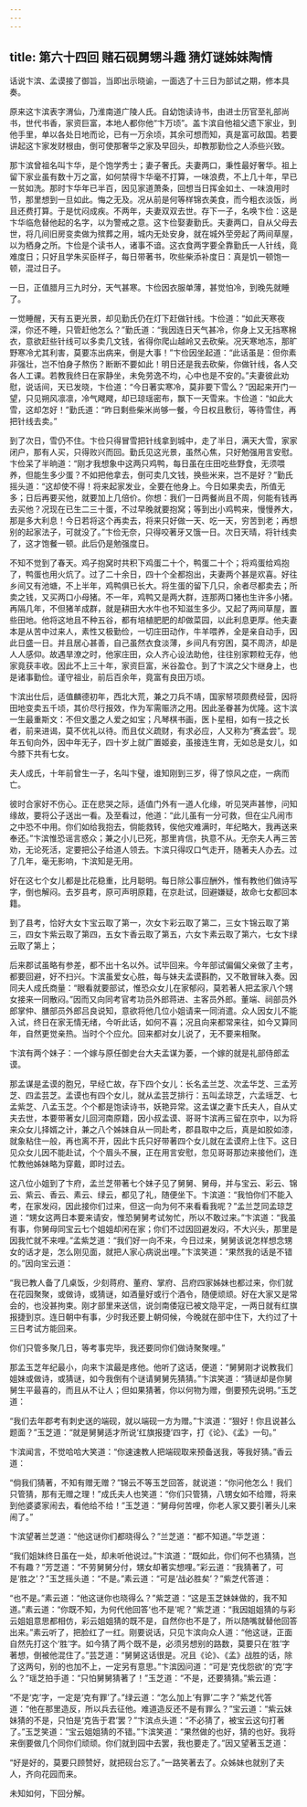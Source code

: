 ```yaml
---
---
---
```

title: 第六十四回 赌石砚舅甥斗趣 猜灯谜姊妹陶情
---



话说卞滨、孟谟接了御旨，当即出示晓谕，一面选了十三日为部试之期，修本具奏。

原来这卞滨表字渭仙，乃淮南道广陵人氏。自幼饱读诗书，由进士历官至礼部尚书，世代书香，家资巨富，本地人都你他“卞万顷”。盖卞滨自他祖父遗下家业，到他手里，单以各处日地而论，已有一万余顷，其余可想而知，真是富可敌国。若要讲起这卞家发财根由，倒可使那奢华之家及早回头，却教那勤俭之人添些兴致。

那卞滨曾祖名叫卞华，是个饱学秀士；妻子奢氏。夫妻两口，秉性最好奢华。祖上留下家业虽有数十万之富，如何禁得卞华毫不打算，一味浪费，不上几十年，早已一贫如洗。那时卞华年已半百，因见家道萧条，回想当日挥金如土、一味浪用时节，那里想到一旦如此。悔之无及。况从前是何等样锦衣美食，而今粗衣淡饭，尚且还费打算。于是忧闷成疾。不两年，夫妻双双去世。存下一子，名唤卞俭：这是卞华临危替他起的名字，以为警戒之意。这卞俭娶妻勤氏。夫妻两口，自从父母去世，将几间旧房变卖做为殡葬之用，城内无处安身，就在城外茔旁起了两间草屋，以为栖身之所。卞俭是个读书人，诸事不谙。这衣食两字要全靠勤氏一人针线，竟难度日；只好且学朱买臣样子，每日带著书，吹些柴添补度日：真是饥一顿饱一顿，混过日子。

一日，正值腊月三九时分，天气甚寒。卞俭因衣服单薄，甚觉怕冷，到晚先就睡了。

一觉睡醒，天有五更光景，却见勤氏仍在灯下赶做针线。卞俭道：“如此天寒夜深，你还不睡，只管赶他怎么？”勤氏道：“我因连日天气甚冷，你身上又无挡寒棉衣，意欲赶些针线可以多卖几文钱，省得你爬山越岭又去砍柴。况天寒地冻，那旷野寒冷尤其利害，莫要冻出病来，倒是大事！”卞俭因坐起道：“此话虽是：但你素非强壮，岂不怕身子熬伤？断断不要如此！明日还是我去砍柴，你做针线，各人交各人工课。若教我终日在家静坐，未免劳逸不均，心中也是不安的。”夫妻彼此劝慰，说话间，天已发晓，卞俭道：“今日著实寒冷，莫非要下雪么？”因起来开门一望，只见朔风凛凛，冷气飕飕，却已琼瑶密布，飘下一天雪来。卞俭道：“如此大雪，这却怎好！”勤氏道：“昨日剩些柴米尚够一餐，今日权且敷衍，等待雪住，再把针线去卖。”

到了次日，雪仍不住。卞俭只得冒雪把针线拿到城中，走了半日，满天大雪，家家闭户，那有人买，只得败兴而回。勤氏见这光景，虽然心焦，只好勉强用言安慰。卞俭呆了半晌道：“刚才我想象中这两只鸡鸭，每日虽在庄田吃些野食，无须喂养，但能生多少蛋？不如把他拿去，倒可卖几文钱，换些米来，岂不是好？”勤氏摇头道：“这却使不得！将来起家发业，全要在他身上。今日如果卖去，所值无多；日后再要买他，就要加上几倍价。你想：我们一日两餐尚且不周，何能有钱再去买他？况现在已生二三十蛋，不过早晚就要抱窝；等到出小鸡鸭来，慢慢养大，那是多大利息！今日若将这个再卖去，将来只好做一天、吃一天，穷苦到老；再想别的起家法子，可就没了。”卞俭无奈，只得咬著牙又饿一日。次日天晴，将针线卖了，这才饱餐一顿。此后仍是勉强度日。

不知不觉到了春天。鸡子抱窝时共积下鸡蛋二十个，鸭蛋二十个；将鸡蛋给鸡抱了，鸭蛋也用火炕了。过了二十余日，四十个全都抱出，夫妻两个甚是欢喜。好往乡间又有池塘，不上半年，鸡鸭俱已长大。将生蛋的留下几只，余者尽都卖去；所卖之钱，又买两口小母猪。不一年，鸡鸭又是两大群，连那两口猪也生许多小猪。再隔几年，不但猪羊成群，就是耕田大水牛也不知滋生多少。又起了两间草屋，置些田地。他将这地且不种五谷，都有培植肥肥的却做菜园，以此利息更厚。他夫妻本是从苦中过来人，素性又极勤俭，一切庄田动作，牛羊喂养，全是亲自动手，因此日盛一日。并且居心甚善，自己虽然衣食淡薄，乡间凡有穷困，莫不周济，却是人人感仰。故遇旱潦之时，他家庄田，众人齐心设法助他，往往别家颗粒无存，他家竟获丰收。因此不上三十年，家资巨富，米谷盈仓。到了卞滨之父卞继身上，也是诸事勤俭。谨守祖业，前后百余年，竟富有良田万顷。

卞滨出仕后，适值麟德初年，西北大荒，兼之刀兵不靖，国家帑项颇费经营，因将田地变卖五千顷，其价尽行报效，作为军需赈济之用。因此圣眷甚为优隆。这卞滨一生最重斯文：不但文墨之人爱之如宝；凡琴棋书画，医卜星相，如有一技之长者，前来进谒，莫不优礼以待。而且仗义疏财，有求必应，人又称为“赛孟尝”。现年五旬向外，因中年无子，四十岁上就广置姬妾，虽接连生育，无如总是女儿，如今膝下共有七女。

夫人成氏，十年前曾生一子，名叫卞璧，谁知刚到三岁，得了惊风之症，一病而亡。

彼时合家好不伤心。正在悲哭之际，适值门外有一道人化缘，听见哭声甚惨，问知缘故，要将公子送出一看。及至看过，他道：“此儿虽有一分可救，但在尘凡闹市之中恐不中用。你们如给我抱去，倘能救转，俟他灾难满时，年纪略大，我再送来奉还。”卞滨惟恐谣言惑众；兼之小儿已死，那里肯信，执意不从。无奈夫人再三苦劝，无论死活，定要把公子给道人领去。卞滨只得叹口气走开，随著夫人办去。过了几年，毫无影响，卞滨知是无用。

好在这七个女儿都是比花稳重，比月聪明。每日除公事应酬外，惟有教他们做诗写字，倒也解闷。去岁县考，原可声明原籍，在京赴试，回避嫌疑，故命七女都回本籍。

到了县考，恰好大女卞宝云取了第一，次女卞彩云取了第二，三女卞锦云取了第三，四女卞紫云取了第四，五女卞香云取了第五，六女卞素云取了第六，七女卞绿云取了第上；

后来郡试虽略有参差，都不出十名以外。试毕回来。今年部试偏偏父亲做了主考，都要回避，好不扫兴。卞滨虽爱女心胜，每与妹夫孟谟斟酌，又不敢冒昧入奏。因同夫人成氏商量：“眼看就要部试，惟恐众女儿在家郁闷，莫若著人把孟家八个甥女接来一同散闷。”因而又向同考官考功员外郎蒋进、主客员外郎。董端、祠部员外郎掌仲、膳部员外郎吕良说知，意欲将他几位小姐请来一同消遣。众人因女儿不能入试，终日在家无情无绪，今听此话，如何不喜；况且向来都常来往，如今又算同年，自然更觉亲热。当时个个应允。回来都对女儿说了，无不要来相聚。

卞滨有两个妹子：一个嫁与原任御史台大夫孟谋为萎，一个嫁的就是礼部侍郎孟谟。

那孟谋是孟谟的胞兄，早经亡故，存下四个女儿：长名孟兰芝、次孟华芝、三孟芳芝、四孟芸芝。孟谟也有四个女儿，就从孟芸芝排行：五叫孟琼芝，六孟瑶芝、七孟紫芝、八孟玉芝。个个都是饱读诗书，妖艳异常。这孟谋之妻卞氏夫人，自从丈夫去世，本要带著女儿回河南原籍，因小叔孟谟、哥哥卞滨再三留在京中，以为将来众女儿择婿之计，兼之八个姊妹自从一同赴考，郡县取中之后，真是如胶如漆，就象粘住一般，再也离不开，因此卞氏只好带著四个女儿就在孟谟府上住下。这日见众女儿因不能赴试，个个眉头不展，正在用言安慰，忽见哥哥那边来接他们，连忙教他姊妹略为穿戴，即时过去。

这八位小姐到了卞府，孟兰芝带著七个妹子见了舅舅、舅母，并与宝云、彩云、锦云、紫云、香云、素云、绿云，都见了礼，随便坐下。卞滨道：“我怕你们不能入考，在家发闷，因此接你们过来，但这一向为何不来看看我呢？”孟兰芝同孟琼芝道：“甥女这两日本要来请安，惟恐舅舅考试匆忙，所以不敢过来。”卞滨道：“我虽有事，你舅母同宝云七个姐姐却闲在家；你们不过因回避发闷，不大兴头，那里是因我忙就不来哩。”孟紫芝道：“我们好一向不来，今日过来，舅舅该说怎样想念甥女的话才是，怎么刚见面，就把人家心病说出哩。”卞滨笑道：“果然我的话是不错的。”因向宝云道：

“我已教人备了几桌饭，少刻蒋府、董府、掌府、吕府四家姊妹也都过来，你们就在花园聚聚，或做诗，或猜谜，如酒量好或行个酒令，随便顽顽。好在大家又是常会的，也没甚拘束。刚才部里来送信，说剑南倭寇已被文隐平定，一两日就有红旗报捷到京。连日朝中有事，少时我还要上朝伺候，今晚就在部中住下，大约过了十三日考试方能回来。

你们只管多聚几日，等考事完毕，我还要同你们做诗聚聚哩。”

那孟玉芝年纪最小，向来卞滨最是疼他。他听了这话，便道：“舅舅刚才说教我们姐妹或做诗，或猜谜，如今我倒有个谜请舅舅先猜猜。”卞滨笑道：“猜谜却是你舅舅生平最喜的，而且从不让人；但如果猜著，你以何物为赠，倒要预先说明。”玉芝道：

“我们去年郡考有刺史送的端砚，就以端砚一方为赠。”卞滨道：“狠好！你且说甚么题面？”玉芝道：“就是舅舅适才所说‘红旗报捷’四字，打《论》、《孟》一句。”

卞滨闻言，不觉哈哈大笑道：“你速速教人把端砚取来预备送我，等我好猜。”香云道：

“倘我们猜著，不知有赠无赠？”锦云不等玉芝回答，就说道：“你问他怎么！我们只管猜，那有无赠之理！”成氏夫人也笑道：“你们只管猜，八甥女如不给赠，将来到他婆婆家闹去，看他给不给！”玉芝道：“舅母何苦哩，你老人家又要引著头儿来闹了。”

卞滨望著兰芝道：“他这谜你们都晓得么？”兰芝道：“都不知道。”华芝道：

“我们姐妹终日虽在一处，却未听他说过。”卞滨道：“既如此，你们何不也猜猜，岂不有趣？”芳芝道：“不劳舅舅分付，甥女却著实想哩。”彩云道：“我猜著了，可是‘胜之’？”玉芝摇头道：“不是。”素云道：“可是‘战必胜矣’？”紫芝代答道：

“也不是。”素云道：“他这谜你也晓得么？”紫芝道：“这是玉芝妹妹做的，我不知道。”素云道：“你既不知，为何代他回答‘也不是’呢？”紫芝道：“我因姐姐猜的与彩云姐姐意思都相仿，彩云姐姐猜的既不是，自然你也不是了，所以随嘴就替他回答出来。”素云听了，把脸红了一红。刚要说话，只见卞滨向众人道：“他这谜，正面自然先打这个‘胜’字。如今猜了两个既不是，必须另想别的路数，莫要只在‘胜’字著想，倒被他混住了。”芸芝道：“舅舅这话很是。况且《论》、《孟》战胜的话，除了这两句，别的也加不上，一定另有意思。”卞滨因问道：“可是‘克伐怨欲’的‘克’字么？”瑶芝拍手道：“只怕舅舅猜著了！”玉芝道：“不是，还要猜猜。”紫云道：

“不是‘克’字，一定是‘克有罪’了。”绿云道：“怎么加上‘有罪’二字？”紫芝代答道：“他在那里造反，所以兵去征他。难道造反还不是有罪么？”宝云道：“紫云妹妹猜的不是，只怕是‘克告于君’罢？”卞滨点头道：“不必猜了，被宝云这句打著了。”玉芝笑道：“宝云姐姐猜的不错。”卞滨笑道：“果然做的也好，猜的也好。我将来倒要做几个同你们顽顽。你们就到园中去罢，我也要走了。”因又望著玉芝道：

“好是好的，莫要只顾赞好，就把砚台忘了。”一路笑著去了。众姊妹也就别了夫人，齐向花园而来。

未知如何，下回分解。